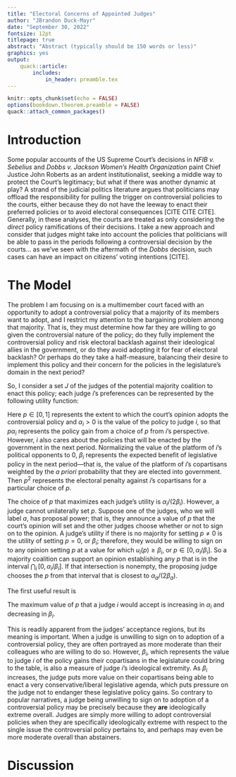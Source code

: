 ```yaml
---
title: "Electoral Concerns of Appointed Judges"
author: "JBrandon Duck-Mayr"
date: "September 30, 2022"
fontsize: 12pt
titlepage: true
abstract: "Abstract (typically should be 150 words or less)"
graphics: yes
output:
    quack::article:
        includes:
            in_header: preamble.tex
---
```


```r
knitr::opts_chunk$set(echo = FALSE)
options(bookdown.theorem.preamble = FALSE)
quack::attach_common_packages()
```

# Introduction

Some popular accounts of the US Supreme Court's decisions in *NFIB v. Sebelius* and *Dobbs v. Jackson Women's Health Organization* paint Chief Justice John Roberts as an ardent institutionalist, seeking a middle way to protect the Court's legitimacy; but what if there was another dynamic at play?
A strand of the judicial politics literature argues that politicians may offload the responsibility for pulling the trigger on controversial policies to the courts, either because they do not have the leeway to enact their preferred policies or to avoid electoral consequences [CITE CITE CITE].
Generally, in these analyses, the courts are treated as only considering the *direct* policy ramifications of their decisions.
I take a new approach and consider that judges might take into account the policies that politicians will be able to pass in the periods following a controversial decision by the courts... as we've seen with the aftermath of the *Dobbs* decision, such cases can have an impact on citizens' voting intentions [CITE].

# The Model

The problem I am focusing on is a multimember court faced with an opportunity to adopt a controversial policy that a majority of its members want to adopt, and I restrict my attention to the bargaining problem among that majority.
That is, they must determine how far they are willing to go given the controversial nature of the policy; do they fully implement the controversial policy and risk electoral backlash against their ideological allies in the government, or do they avoid adopting it for fear of electoral backlash?
Or perhaps do they take a half-measure, balancing their desire to implement this policy and their concern for the policies in the legislature's domain in the next period?

So, I consider a set $J$ of the judges of the potential majority coalition to enact this policy; each judge $i$'s preferences can be represented by the following utility function:

\begin{equation}
U_i(p; \alpha_i, \beta_i)
= p\alpha_i + \left( 1 - p^2 \right)\beta_i.
\end{equation}

Here $p \in [0, 1]$ represents the extent to which the court's opinion adopts the controversial policy and $\alpha_i > 0$ is the value of the policy to judge $i$, so that $p\alpha_i$ represents the policy gain from a choice of $p$ from $i$'s perspective.
However, $i$ also cares about the policies that will be enacted by the government in the next period.
Normalizing the value of the platform of $i$'s political opponents to $0$, $\beta_i$ represents the expected benefit of legislative policy in the next period---that is, the value of the platform of $i$'s copartisans weighted by the *a priori* probability that they are elected into government.
Then $p^2$ represents the electoral penalty against $i$'s copartisans for a particular choice of $p$.

The choice of $p$ that maximizes each judge's utility is $\alpha_i / (2\beta_i)$.
However, a judge cannot unilaterally set $p$.
Suppose one of the judges, who we will label $a$, has proposal power; that is, they announce a value of $p$ that the court's opinion will set and the other judges choose whether or not to sign on to the opinion.
A judge's utility if there is no majority for setting $p \neq 0$ is the utility of setting $p = 0$, or $\beta_i$; therefore, they would be willing to sign on to any opinion setting $p$ at a value for which $u_i(p) \geq \beta_i$, or $p \in [0, \alpha_i / \beta_i]$.
So a majority coalition can support an opinion establishing any $p$ that is in the interval $\bigcap_i\, [0, \alpha_i / \beta_i]$.
If that intersection is nonempty, the proposing judge chooses the $p$ from that interval that is closest to $\alpha_a / (2\beta_a)$.

The first useful result is

::: {.proposition}

The maximum value of $p$ that a judge $i$ would accept is increasing in $\alpha_i$ and decreasing in $\beta_i$.

:::

This is readily apparent from the judges' acceptance regions, but its meaning is important.
When a judge is unwilling to sign on to adoption of a controversial policy, they are often portrayed as more moderate than their colleagues who are willing to do so.
However, $\beta_i$, which represents the value to judge $i$ of the policy gains their copartisans in the legislature could bring to the table, is also a measure of judge $i$'s ideological extremity.
As $\beta_i$ increases, the judge puts more value on their copartisans being able to enact a very conservative/liberal legislative agenda, which puts pressure on the judge not to endanger these legislative policy gains.
So contrary to popular narratives, a judge being unwilling to sign on to adoption of a controversial policy may be precisely because they **are** ideologically extreme overall.
Judges are simply more willing to adopt controversial policies when they are specifically ideologically extreme with respect to the single issue the controversial policy pertains to, and perhaps may even be more moderate overall than abstainers.

# Discussion

<!-- ```{r child = "appendix.Rmd"} -->
<!-- ``` -->
